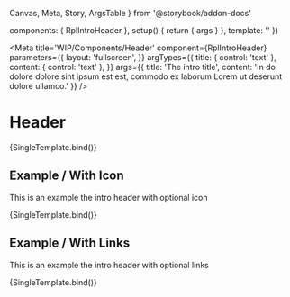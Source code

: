   Canvas,
  Meta,
  Story,
  ArgsTable
} from '@storybook/addon-docs'

  components: { RplIntroHeader },
  setup() {
    return { args }
  },
  template: '<RplIntroHeader v-bind="args" />'
})

<Meta
  title='WIP/Components/Header'
  component={RplIntroHeader}
  parameters={{
    layout: 'fullscreen',
  }}
  argTypes={{
    title: {
      control: 'text'
    },
    content: {
      control: 'text'
    },
  }}
  args={{
    title: 'The intro title',
    content: 'In do dolore dolore sint ipsum est est, commodo ex laborum Lorem ut deserunt dolore ullamco.'
  }}
/>

# Header

<ArgsTable of={RplIntroHeader} />

<Canvas>
  <Story
    name='Intro'
    play={a11yStoryCheck}
  >
    {SingleTemplate.bind()}
  </Story>
</Canvas>

## Example / With Icon

This is an example the intro header with optional icon

<Canvas>
  <Story
    name='Intro/Icon'
    play={a11yStoryCheck}
    args={{
      iconName: 'icon-exclamation-circle-filled',
    }}
  >
    {SingleTemplate.bind()}
  </Story>
</Canvas>

## Example / With Links

This is an example the intro header with optional links

<Canvas>
  <Story
    name='Intro/Links'
    play={a11yStoryCheck}
    args={{
      iconName: 'icon-information-circle-filled',
      links: {
        title: 'Want to know more',
        items: [
          {text: 'First links', url: '#first', icon: 'icon-arrow-right'},
          {text: 'Second link', url: '#second', icon: 'icon-arrow-right'},
          {text: 'A third link', url: '#third', icon: 'icon-arrow-right'},
        ]
      }
    }}
  >
    {SingleTemplate.bind()}
  </Story>
</Canvas>
